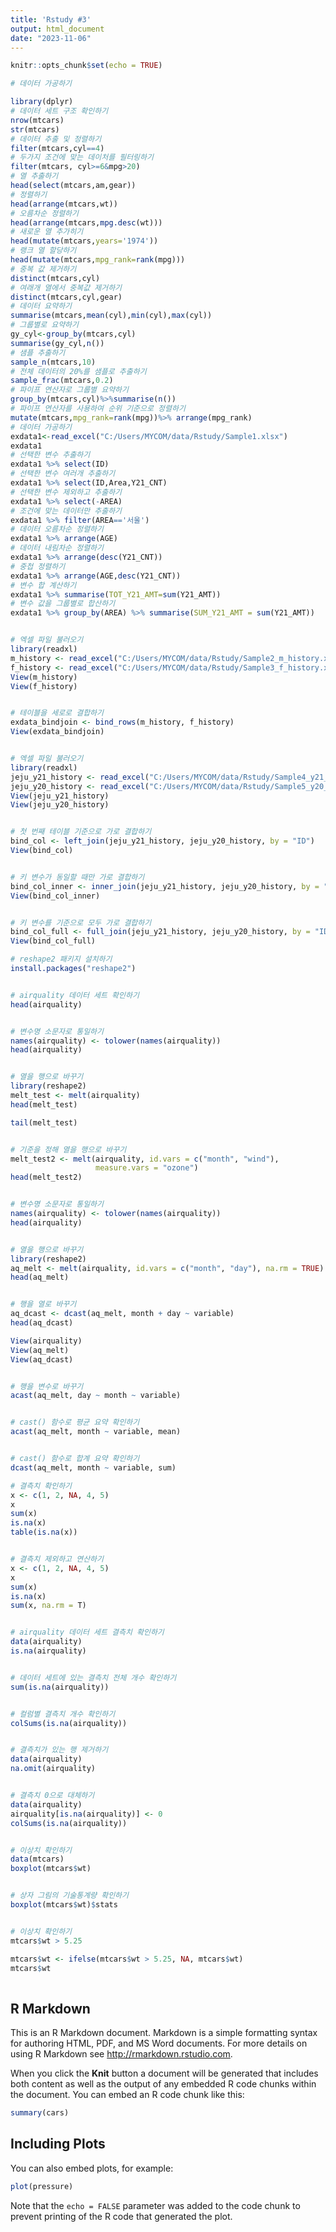 ---
title: 'Rstudy #3'
output: html_document
date: "2023-11-06"
---

```{r setup, include=FALSE}
knitr::opts_chunk$set(echo = TRUE)

# 데이터 가공하기

library(dplyr)
# 데이터 세트 구조 확인하기
nrow(mtcars)
str(mtcars)
# 데이터 추출 및 정렬하기
filter(mtcars,cyl==4)
# 두가지 조건에 맞는 데이처를 필터링하기
filter(mtcars, cyl>=6&mpg>20)
# 열 추출하기
head(select(mtcars,am,gear))
# 정렬하기
head(arrange(mtcars,wt))
# 오름차순 정렬하기
head(arrange(mtcars,mpg.desc(wt)))
# 새로운 열 추가히기
head(mutate(mtcars,years='1974'))
# 랭크 열 할당하기
head(mutate(mtcars,mpg_rank=rank(mpg)))
# 중복 값 제거하기
distinct(mtcars,cyl)
# 여래개 열에서 중복값 제거하기
distinct(mtcars,cyl,gear)
# 데이터 요약하기
summarise(mtcars,mean(cyl),min(cyl),max(cyl))
# 그룹별로 요약하기
gy_cyl<-group_by(mtcars,cyl)
summarise(gy_cyl,n())
# 샘플 추출하기
sample_n(mtcars,10)
# 전체 데이터의 20%를 샘플로 추출하기
sample_frac(mtcars,0.2)
# 파이프 연산자로 그룹별 요약하기
group_by(mtcars,cyl)%>%summarise(n())
# 파이프 연산자를 사용하여 순위 기준으로 정렬하기
mutate(mtcars,mpg_rank=rank(mpg))%>% arrange(mpg_rank)
# 데이터 가공하기
exdata1<-read_excel("C:/Users/MYCOM/data/Rstudy/Sample1.xlsx")
exdata1
# 선택한 변수 추출하기
exdata1 %>% select(ID)
# 선택한 변수 여러개 추출하기
exdata1 %>% select(ID,Area,Y21_CNT)
# 선택한 변수 제외하고 추출하기
exdata1 %>% select(-AREA)
# 조건에 맞는 데이터만 추출하기
exdata1 %>% filter(AREA=='서울')
# 데이터 오름차순 정렬하기
exdata1 %>% arrange(AGE)
# 데이터 내림차순 정렬하기
exdata1 %>% arrange(desc(Y21_CNT))
# 중첩 정렬하기 
exdata1 %>% arrange(AGE,desc(Y21_CNT))
# 변수 합 계산하기
exdata1 %>% summarise(TOT_Y21_AMT=sum(Y21_AMT))
# 변수 값을 그룹별로 합산하기
exdata1 %>% group_by(AREA) %>% summarise(SUM_Y21_AMT = sum(Y21_AMT))


# 엑셀 파일 불러오기
library(readxl)
m_history <- read_excel("C:/Users/MYCOM/data/Rstudy/Sample2_m_history.xlsx")
f_history <- read_excel("C:/Users/MYCOM/data/Rstudy/Sample3_f_history.xlsx")
View(m_history)
View(f_history)


# 테이블을 세로로 결합하기
exdata_bindjoin <- bind_rows(m_history, f_history)
View(exdata_bindjoin)


# 엑셀 파일 불러오기
library(readxl)
jeju_y21_history <- read_excel("C:/Users/MYCOM/data/Rstudy/Sample4_y21_history.xlsx")
jeju_y20_history <- read_excel("C:/Users/MYCOM/data/Rstudy/Sample5_y20_history.xlsx")
View(jeju_y21_history)
View(jeju_y20_history)


# 첫 번째 테이블 기준으로 가로 결합하기
bind_col <- left_join(jeju_y21_history, jeju_y20_history, by = "ID")
View(bind_col)


# 키 변수가 동일할 때만 가로 결합하기
bind_col_inner <- inner_join(jeju_y21_history, jeju_y20_history, by = "ID")
View(bind_col_inner)


# 키 변수를 기준으로 모두 가로 결합하기
bind_col_full <- full_join(jeju_y21_history, jeju_y20_history, by = "ID")
View(bind_col_full)

# reshape2 패키지 설치하기
install.packages("reshape2")


# airquality 데이터 세트 확인하기
head(airquality)


# 변수명 소문자로 통일하기
names(airquality) <- tolower(names(airquality))
head(airquality)


# 열을 행으로 바꾸기
library(reshape2)
melt_test <- melt(airquality)
head(melt_test)

tail(melt_test)


# 기준을 정해 열을 행으로 바꾸기
melt_test2 <- melt(airquality, id.vars = c("month", "wind"),
                   measure.vars = "ozone")
head(melt_test2)


# 변수명 소문자로 통일하기
names(airquality) <- tolower(names(airquality))
head(airquality)


# 열을 행으로 바꾸기
library(reshape2)
aq_melt <- melt(airquality, id.vars = c("month", "day"), na.rm = TRUE)
head(aq_melt)


# 행을 열로 바꾸기
aq_dcast <- dcast(aq_melt, month + day ~ variable)
head(aq_dcast)

View(airquality)
View(aq_melt)
View(aq_dcast)


# 행을 변수로 바꾸기
acast(aq_melt, day ~ month ~ variable)


# cast() 함수로 평균 요약 확인하기
acast(aq_melt, month ~ variable, mean)


# cast() 함수로 합계 요약 확인하기
dcast(aq_melt, month ~ variable, sum) 

# 결측치 확인하기
x <- c(1, 2, NA, 4, 5)
x
sum(x)
is.na(x)
table(is.na(x))


# 결측치 제외하고 연산하기
x <- c(1, 2, NA, 4, 5)
x
sum(x)
is.na(x)
sum(x, na.rm = T)


# airquality 데이터 세트 결측치 확인하기
data(airquality)
is.na(airquality)


# 데이터 세트에 있는 결측치 전체 개수 확인하기
sum(is.na(airquality))


# 컬럼별 결측치 개수 확인하기
colSums(is.na(airquality))


# 결측치가 있는 행 제거하기
data(airquality)
na.omit(airquality)


# 결측치 0으로 대체하기
data(airquality)
airquality[is.na(airquality)] <- 0
colSums(is.na(airquality))


# 이상치 확인하기
data(mtcars)
boxplot(mtcars$wt)


# 상자 그림의 기술통계량 확인하기
boxplot(mtcars$wt)$stats


# 이상치 확인하기
mtcars$wt > 5.25

mtcars$wt <- ifelse(mtcars$wt > 5.25, NA, mtcars$wt)
mtcars$wt
 
```

## R Markdown

This is an R Markdown document. Markdown is a simple formatting syntax for authoring HTML, PDF, and MS Word documents. For more details on using R Markdown see <http://rmarkdown.rstudio.com>.

When you click the **Knit** button a document will be generated that includes both content as well as the output of any embedded R code chunks within the document. You can embed an R code chunk like this:

```{r cars}
summary(cars)
```

## Including Plots

You can also embed plots, for example:

```{r pressure, echo=FALSE}
plot(pressure)
```

Note that the `echo = FALSE` parameter was added to the code chunk to prevent printing of the R code that generated the plot.
